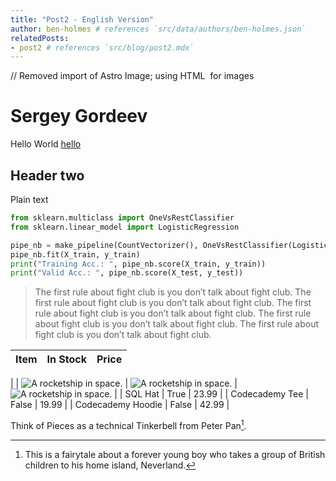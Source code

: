 ```yaml
---
title: "Post2 - English Version"
author: ben-holmes # references `src/data/authors/ben-holmes.json`
relatedPosts:
- post2 # references `src/blog/post2.mdx`
---
```

// Removed import of Astro Image; using HTML <img> for images

# Sergey Gordeev


Hello World [hello](#hello)

## Header two
Plain text

```python
from sklearn.multiclass import OneVsRestClassifier
from sklearn.linear_model import LogisticRegression

pipe_nb = make_pipeline(CountVectorizer(), OneVsRestClassifier(LogisticRegression(max_iter=1000)))
pipe_nb.fit(X_train, y_train)
print("Training Acc.: ", pipe_nb.score(X_train, y_train))
print("Valid Acc.: ", pipe_nb.score(X_test, y_test))
```

> The first rule about fight club is you don’t talk about fight club. The first rule about fight club is you don’t talk about fight club. The first rule about fight club is you don’t talk about fight club. The first rule about fight club is you don’t talk about fight club. The first rule about fight club is you don’t talk about fight club.

| Item              | In Stock | Price |
| :---------------- | :-------:| ----: |
| 
| <img src={post2} alt="A rocketship in space." class="rounded-xl" /> | <img src={post2} alt="A rocketship in space." class="rounded-xl" /> | <img src={post2} alt="A rocketship in space." class="rounded-xl" /> |
| SQL Hat           |   True   | 23.99 |
| Codecademy Tee    |  False   | 19.99 |
| Codecademy Hoodie |  False   | 42.99 |

Think of Pieces as a technical Tinkerbell from Peter Pan[^2].

[^2]: This is a fairytale about a forever young boy who takes a group of British children to his home island, Neverland.
